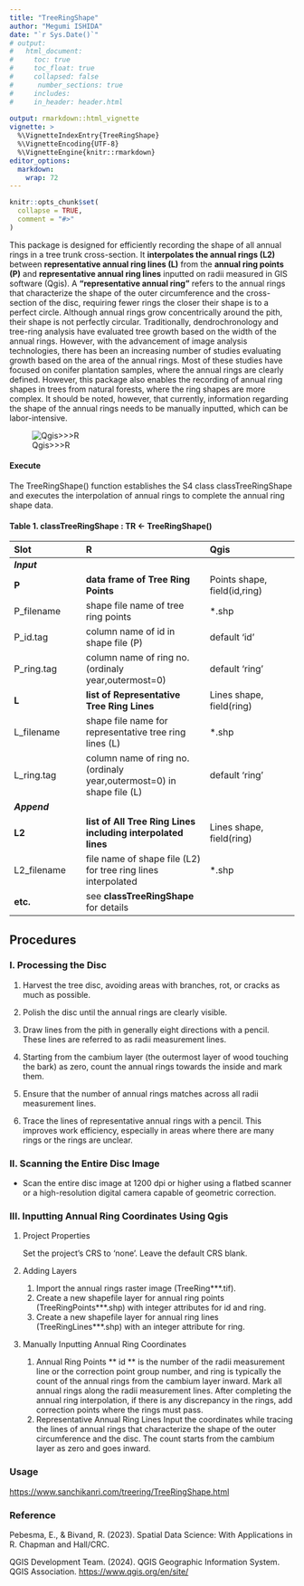 ```yaml
---
title: "TreeRingShape"
author: "Megumi ISHIDA"
date: "`r Sys.Date()`"
# output: 
#   html_document:
#     toc: true
#     toc_float: true
#     collapsed: false
#      number_sections: true
#     includes:
#     in_header: header.html
      
output: rmarkdown::html_vignette
vignette: >
  %\VignetteIndexEntry{TreeRingShape}
  %\VignetteEncoding{UTF-8}
  %\VignetteEngine{knitr::rmarkdown}
editor_options: 
  markdown: 
    wrap: 72
---
```


```r
knitr::opts_chunk$set(
  collapse = TRUE,
  comment = "#>"
)
```
<link rel="icon" href="../docs/favicon.png" />

This package is designed for efficiently recording the shape of all
annual rings in a tree trunk cross-section. It **interpolates the annual
rings (L2)** between **representative annual ring lines (L)** from the
**annual ring points (P)** and **representative annual ring lines**
inputted on radii measured in GIS software (Qgis). A **"representative
annual ring"** refers to the annual rings that characterize the shape of
the outer circumference and the cross-section of the disc, requiring
fewer rings the closer their shape is to a perfect circle. Although
annual rings grow concentrically around the pith, their shape is not
perfectly circular. Traditionally, dendrochronology and tree-ring
analysis have evaluated tree growth based on the width of the annual
rings. However, with the advancement of image analysis technologies,
there has been an increasing number of studies evaluating growth based
on the area of the annual rings. Most of these studies have focused on
conifer plantation samples, where the annual rings are clearly defined.
However, this package also enables the recording of annual ring shapes
in trees from natural forests, where the ring shapes are more complex.
It should be noted, however, that currently, information regarding the
shape of the annual rings needs to be manually inputted, which can be
labor-intensive.


![Qgis\>\>\>R](Qgis2R.jpg)

#### Execute

The TreeRingShape() function establishes the S4 class classTreeRingShape
and executes the interpolation of annual rings to complete the annual
ring shape data.

#### Table 1. classTreeRingShape : TR \<- TreeRingShape()

| Slot         | R                                                                    | Qgis                         |
|:-----------------|:------------------------------|:----------------------|
| ***Input***  |                                                                      |                              |
| **P**        | **data frame of Tree Ring Points**                                   | Points shape, field(id,ring) |
| P_filename   | shape file name of tree ring points                                  | \*.shp                       |
| P_id.tag     | column name of id in shape file (P)                                  | default 'id'                 |
| P_ring.tag   | column name of ring no.(ordinaly year,outermost=0)                   | default 'ring'               |
| **L**        | **list of Representative Tree Ring Lines**                           | Lines shape, field(ring)     |
| L_filename   | shape file name for representative tree ring lines (L)               | \*.shp                       |
| L_ring.tag   | column name of ring no.(ordinaly year,outermost=0) in shape file (L) | default 'ring'               |
| ***Append*** |                                                                      |                              |
| **L2**       | **list of All Tree Ring Lines including interpolated lines**         | Lines shape, field(ring)     |
| L2_filename  | file name of shape file (L2) for tree ring lines interpolated        | \*.shp                       |
| **etc.**     | see **classTreeRingShape** for details                               |                              |



## Procedures

### I. Processing the Disc

1.  Harvest the tree disc, avoiding areas with branches, rot, or cracks
    as much as possible.

2.  Polish the disc until the annual rings are clearly visible.

3.  Draw lines from the pith in generally eight directions with a
    pencil. These lines are referred to as radii measurement lines.

4.  Starting from the cambium layer (the outermost layer of wood
    touching the bark) as zero, count the annual rings towards the
    inside and mark them.

5.  Ensure that the number of annual rings matches across all radii
    measurement lines.

6.  Trace the lines of representative annual rings with a pencil. This
    improves work efficiency, especially in areas where there are many
    rings or the rings are unclear.

### II. Scanning the Entire Disc Image

-   Scan the entire disc image at 1200 dpi or higher using a flatbed
    scanner or a high-resolution digital camera capable of geometric
    correction.

### III. Inputting Annual Ring Coordinates Using Qgis

1.  Project Properties

    Set the project's CRS to 'none'. Leave the default CRS blank.

2.  Adding Layers

    1.  Import the annual rings raster image (TreeRing\*\*\*.tif).
    2.  Create a new shapefile layer for annual ring points
        (TreeRingPoints\*\*\*.shp) with integer attributes for id and
        ring.
    3.  Create a new shapefile layer for annual ring lines
        (TreeRingLines\*\*\*.shp) with an integer attribute for ring.

3.  Manually Inputting Annual Ring Coordinates

    1.  Annual Ring Points \*\* id \*\* is the number of the radii
        measurement line or the correction point group number, and ring
        is typically the count of the annual rings from the cambium
        layer inward. Mark all annual rings along the radii measurement
        lines. After completing the annual ring interpolation, if there
        is any discrepancy in the rings, add correction points where the
        rings must pass.
    2.  Representative Annual Ring Lines Input the coordinates while
        tracing the lines of annual rings that characterize the shape of
        the outer circumference and the disc. The count starts from the
        cambium layer as zero and goes inward.

### Usage

<https://www.sanchikanri.com/treering/TreeRingShape.html>


### Reference

Pebesma, E., & Bivand, R. (2023). Spatial Data Science: With
Applications in R. Chapman and Hall/CRC.

QGIS Development Team. (2024). QGIS Geographic Information System. QGIS
Association. <https://www.qgis.org/en/site/>

